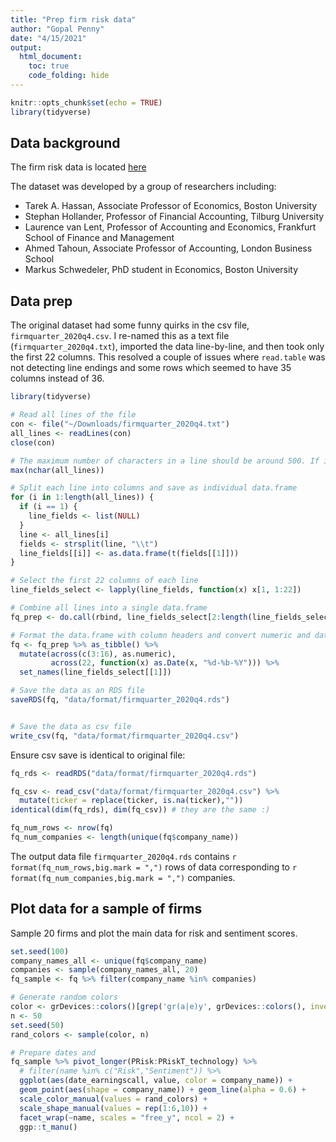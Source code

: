 ```yaml
---
title: "Prep firm risk data"
author: "Gopal Penny"
date: "4/15/2021"
output: 
  html_document:
    toc: true
    code_folding: hide
---
```


```r
knitr::opts_chunk$set(echo = TRUE)
library(tidyverse)
```

## Data background

The firm risk data is located [here](https://sites.google.com/view/firmrisk/home?authuser=0)

The dataset was developed by a group of researchers including:

* Tarek A. Hassan, Associate Professor of Economics, Boston University
* Stephan Hollander, Professor of Financial Accounting, Tilburg University
* Laurence van Lent, Professor of Accounting and Economics, Frankfurt School of Finance and Management
* Ahmed Tahoun, Associate Professor of Accounting, London Business School
* Markus Schwedeler, PhD student in Economics, Boston University

## Data prep

The original dataset had some funny quirks in the csv file, `firmquarter_2020q4.csv`. I re-named this as a text file (`firmquarter_2020q4.txt`), imported the data line-by-line, and then took only the first 22 columns. This resolved a couple of issues where `read.table` was not detecting line endings and some rows which seemed to have 35 columns instead of 36. 

```r
library(tidyverse)

# Read all lines of the file
con <- file("~/Downloads/firmquarter_2020q4.txt")
all_lines <- readLines(con)
close(con)

# The maximum number of characters in a line should be around 500. If it's greater, then line endings are not being parsed correctly
max(nchar(all_lines))

# Split each line into columns and save as individual data.frame
for (i in 1:length(all_lines)) {
  if (i == 1) {
    line_fields <- list(NULL)
  }
  line <- all_lines[i]
  fields <- strsplit(line, "\\t")
  line_fields[[i]] <- as.data.frame(t(fields[[1]]))
}

# Select the first 22 columns of each line
line_fields_select <- lapply(line_fields, function(x) x[1, 1:22])

# Combine all lines into a single data.frame
fq_prep <- do.call(rbind, line_fields_select[2:length(line_fields_select)]) #%>%

# Format the data.frame with column headers and convert numeric and date variables from character
fq <- fq_prep %>% as_tibble() %>%
  mutate(across(c(3:16), as.numeric),
         across(22, function(x) as.Date(x, "%d-%b-%Y"))) %>%
  set_names(line_fields_select[[1]])

# Save the data as an RDS file
saveRDS(fq, "data/format/firmquarter_2020q4.rds")


# Save the data as csv file
write_csv(fq, "data/format/firmquarter_2020q4.csv")
```

Ensure csv save is identical to original file:

```r
fq_rds <- readRDS("data/format/firmquarter_2020q4.rds")

fq_csv <- read_csv("data/format/firmquarter_2020q4.csv") %>%
  mutate(ticker = replace(ticker, is.na(ticker),""))
identical(dim(fq_rds), dim(fq_csv)) # they are the same :)
```

```r
fq_num_rows <- nrow(fq)
fq_num_companies <- length(unique(fq$company_name))
```

The output data file `firmquarter_2020q4.rds` contains `r format(fq_num_rows,big.mark = ",")` rows of data corresponding to `r format(fq_num_companies,big.mark = ",")` companies.


## Plot data for a sample of firms

Sample 20 firms and plot the main data for risk and sentiment scores.

```r
set.seed(100)
company_names_all <- unique(fq$company_name)
companies <- sample(company_names_all, 20)
fq_sample <- fq %>% filter(company_name %in% companies)

# Generate random colors
color <- grDevices::colors()[grep('gr(a|e)y', grDevices::colors(), invert = T)]
n <- 50
set.seed(50)
rand_colors <- sample(color, n)

# Prepare dates and 
fq_sample %>% pivot_longer(PRisk:PRiskT_technology) %>%
  # filter(name %in% c("Risk","Sentiment")) %>%
  ggplot(aes(date_earningscall, value, color = company_name)) + 
  geom_point(aes(shape = company_name)) + geom_line(alpha = 0.6) +
  scale_color_manual(values = rand_colors) + 
  scale_shape_manual(values = rep(1:6,10)) +
  facet_wrap(~name, scales = "free_y", ncol = 2) +
  ggp::t_manu()
```


